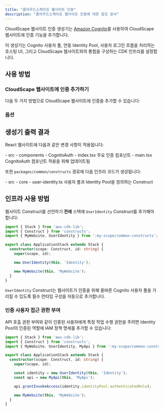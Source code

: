 ```yaml
---
title: "클라우드스케이프 웹사이트 인증"
description: "클라우드스케이프 웹사이트 인증에 대한 참조 문서"
---
```





CloudScape 웹사이트 인증 생성기는 [Amazon Cognito](https://aws.amazon.com/cognito/)를 사용하여 CloudScape 웹사이트에 인증 기능을 추가합니다.

이 생성기는 Cognito 사용자 풀, 연동 Identity Pool, 사용자 로그인 흐름을 처리하는 호스팅 UI, 그리고 CloudScape 웹사이트와의 통합을 구성하는 CDK 인프라를 설정합니다.

## 사용 방법

### CloudScape 웹사이트에 인증 추가하기

다음 두 가지 방법으로 CloudScape 웹사이트에 인증을 추가할 수 있습니다:

<RunGenerator generator="ts#cloudscape-website#auth" />

### 옵션

<GeneratorParameters schema={schema} />

## 생성기 출력 결과

React 웹사이트에 다음과 같은 변경 사항이 적용됩니다:

<FileTree>
  - src
    - components
      - CognitoAuth
        - index.tsx 주요 인증 컴포넌트
    - main.tsx CognitoAuth 컴포넌트 적용을 위해 업데이트됨
</FileTree>

또한 `packages/common/constructs` 경로에 다음 인프라 코드가 생성됩니다:

<FileTree>
  - src
    - core
      - user-identity.ts 사용자 풀과 Identity Pool을 정의하는 Construct
</FileTree>

## 인프라 사용 방법

웹사이트 Construct를 선언하기 **전에** 스택에 `UserIdentity` Construct를 추가해야 합니다:

```ts title="packages/infra/src/stacks/application-stack.ts" {3,9}
import { Stack } from 'aws-cdk-lib';
import { Construct } from 'constructs';
import { MyWebsite, UserIdentity } from ':my-scope/common-constructs';

export class ApplicationStack extends Stack {
  constructor(scope: Construct, id: string) {
    super(scope, id);

    new UserIdentity(this, 'Identity');

    new MyWebsite(this, 'MyWebsite');
  }
}
```

`UserIdentity` Construct는 웹사이트가 인증을 위해 올바른 Cognito 사용자 풀을 가리킬 수 있도록 필수 <Link path="guides/cloudscape-website#runtime-configuration">런타임 구성</Link>을 자동으로 추가합니다.

### 인증 사용자 접근 권한 부여

API 호출 권한 부여와 같이 인증된 사용자에게 특정 작업 수행 권한을 주려면 Identity Pool의 인증된 역할에 IAM 정책 명세를 추가할 수 있습니다:

```ts title="packages/infra/src/stacks/application-stack.ts" {12}
import { Stack } from 'aws-cdk-lib';
import { Construct } from 'constructs';
import { MyWebsite, UserIdentity, MyApi } from ':my-scope/common-constructs';

export class ApplicationStack extends Stack {
  constructor(scope: Construct, id: string) {
    super(scope, id);

    const identity = new UserIdentity(this, 'Identity');
    const api = new MyApi(this, 'MyApi');

    api.grantInvokeAccess(identity.identityPool.authenticatedRole);

    new MyWebsite(this, 'MyWebsite');
  }
}
```